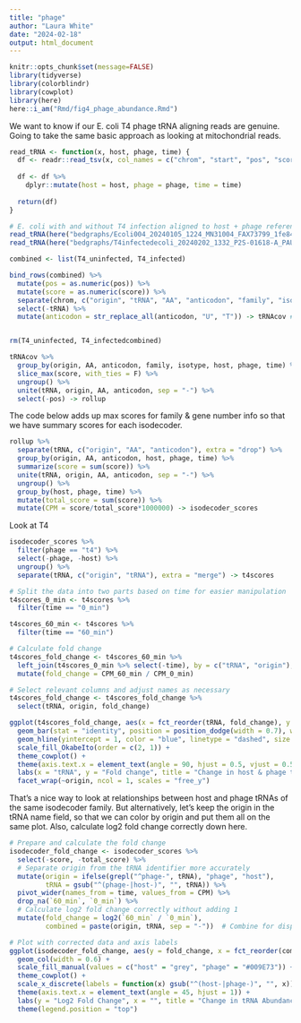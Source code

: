 ```yaml
---
title: "phage"
author: "Laura White"
date: "2024-02-18"
output: html_document
---
```


```r
knitr::opts_chunk$set(message=FALSE)
library(tidyverse)
library(colorblindr)
library(cowplot)
library(here)
here::i_am("Rmd/fig4_phage_abundance.Rmd")
```
We want to know if our E. coli T4  phage tRNA aligning reads are genuine.
Going to take the same basic approach as looking at mitochondrial reads.
```r
read_tRNA <- function(x, host, phage, time) {
  df <- readr::read_tsv(x, col_names = c("chrom", "start", "pos", "score"), show_col_types = FALSE)
  
  df <- df %>%
    dplyr::mutate(host = host, phage = phage, time = time)
  
  return(df)
}

# E. coli with and without T4 infection aligned to host + phage reference
read_tRNA(here("bedgraphs/Ecoli004_20240105_1224_MN31004_FAX73799_1fe84761.rna004_130bps_sup@v5.0.0.T4ref.bwa_full_length.bam.fl.bg"), "ecoli", "t4", "0_min") -> T4_uninfected
read_tRNA(here("bedgraphs/T4infectedecoli_20240202_1332_P2S-01618-A_PAU05281_fd3805fc.rna004_130bps_sup@v5.0.0.T4ref.bwa_full_length.bam.fl.bg"), "ecoli", "t4", "60_min") -> T4_infected

combined <- list(T4_uninfected, T4_infected)

bind_rows(combined) %>%
  mutate(pos = as.numeric(pos)) %>%
  mutate(score = as.numeric(score)) %>%
  separate(chrom, c("origin", "tRNA", "AA", "anticodon", "family", "isotype")) %>%
  select(-tRNA) %>%
  mutate(anticodon = str_replace_all(anticodon, "U", "T")) -> tRNAcov # u and t inconsistency across refs


rm(T4_uninfected, T4_infectedcombined)
```

```r
tRNAcov %>%
  group_by(origin, AA, anticodon, family, isotype, host, phage, time) %>%
  slice_max(score, with_ties = F) %>%
  ungroup() %>%
  unite(tRNA, origin, AA, anticodon, sep = "-") %>%
  select(-pos) -> rollup
```
The code below adds up max scores for family & gene number info so that we have summary scores for each isodecoder.
```r
rollup %>%
  separate(tRNA, c("origin", "AA", "anticodon"), extra = "drop") %>%
  group_by(origin, AA, anticodon, host, phage, time) %>%
  summarize(score = sum(score)) %>%
  unite(tRNA, origin, AA, anticodon, sep = "-") %>%
  ungroup() %>%
  group_by(host, phage, time) %>%
  mutate(total_score = sum(score)) %>%
  mutate(CPM = score/total_score*1000000) -> isodecoder_scores
```
Look at T4
```r
isodecoder_scores %>%
  filter(phage == "t4") %>%
  select(-phage, -host) %>%
  ungroup() %>%
  separate(tRNA, c("origin", "tRNA"), extra = "merge") -> t4scores

# Split the data into two parts based on time for easier manipulation
t4scores_0_min <- t4scores %>%
  filter(time == "0_min")

t4scores_60_min <- t4scores %>%
  filter(time == "60_min")

# Calculate fold change
t4scores_fold_change <- t4scores_60_min %>%
  left_join(t4scores_0_min %>% select(-time), by = c("tRNA", "origin"), suffix = c("_60_min", "_0_min")) %>%
  mutate(fold_change = CPM_60_min / CPM_0_min)

# Select relevant columns and adjust names as necessary
t4scores_fold_change <- t4scores_fold_change %>%
  select(tRNA, origin, fold_change)

ggplot(t4scores_fold_change, aes(x = fct_reorder(tRNA, fold_change), y = fold_change)) +
  geom_bar(stat = "identity", position = position_dodge(width = 0.7), width = 0.6) +
  geom_hline(yintercept = 1, color = "blue", linetype = "dashed", size = .5, alpha = .5) +
  scale_fill_OkabeIto(order = c(2, 1)) +
  theme_cowplot() +
  theme(axis.text.x = element_text(angle = 90, hjust = 0.5, vjust = 0.5)) +
  labs(x = "tRNA", y = "Fold change", title = "Change in host & phage tRNA expression on \n T4 phage infection of E. coli") +
  facet_wrap(~origin, ncol = 1, scales = "free_y")
```
That's a nice way to look at relationships between host and phage tRNAs of the same isodecoder family. 
But alternatively, let's keep the origin in the tRNA name field, so that we can color by origin and put them all on the same plot.
Also, calculate log2 fold change correctly down here.
```r

# Prepare and calculate the fold change
isodecoder_fold_change <- isodecoder_scores %>%
  select(-score, -total_score) %>%
  # Separate origin from the tRNA identifier more accurately
  mutate(origin = ifelse(grepl("^phage-", tRNA), "phage", "host"),
         tRNA = gsub("^(phage-|host-)", "", tRNA)) %>%
  pivot_wider(names_from = time, values_from = CPM) %>%
  drop_na(`60_min`, `0_min`) %>%
  # Calculate log2 fold change correctly without adding 1
  mutate(fold_change = log2(`60_min` / `0_min`),
         combined = paste(origin, tRNA, sep = "-"))  # Combine for display

# Plot with corrected data and axis labels
ggplot(isodecoder_fold_change, aes(y = fold_change, x = fct_reorder(combined, fold_change), fill = origin)) +
  geom_col(width = 0.6) +
  scale_fill_manual(values = c("host" = "grey", "phage" = "#009E73")) +  # Custom colors
  theme_cowplot() +
  scale_x_discrete(labels = function(x) gsub("^(host-|phage-)", "", x)) +
  theme(axis.text.x = element_text(angle = 45, hjust = 1)) +
  labs(y = "Log2 Fold Change", x = "", title = "Change in tRNA Abundance on T4 Infection of E. coli") +
  theme(legend.position = "top")

```

